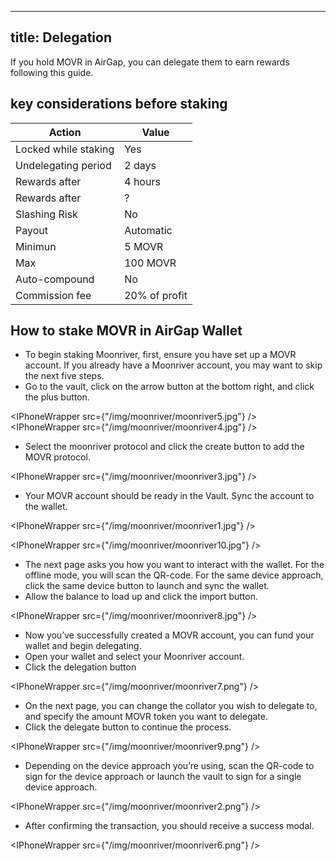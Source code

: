 
---
title: Delegation
---



If you hold MOVR in AirGap, you can delegate them to earn rewards following this guide.

## key considerations before staking

| Action               | Value         |
| -------------------- | ------------- |
| Locked while staking | Yes           |
| Undelegating period  | 2 days        |
| Rewards after        | 4 hours |
| Rewards after        | ?             |
| Slashing Risk        | No            |
| Payout               | Automatic     |
| Minimun              | 5 MOVR        |
| Max                  | 100 MOVR      |
| Auto-compound        | No            |
| Commission fee       | 20% of profit |

## How to stake MOVR in AirGap Wallet
- To begin staking Moonriver, first, ensure you have set up a MOVR account. If you already have a Moonriver account, you may want to skip the next five steps.
- Go to the vault, click on the arrow button at the bottom right, and click the plus button.

<IPhoneWrapper src={"/img/moonriver/moonriver5.jpg"} />
<IPhoneWrapper src={"/img/moonriver/moonriver4.jpg"} />

- Select the moonriver protocol and click the create button to add the MOVR protocol.

<IPhoneWrapper src={"/img/moonriver/moonriver3.jpg"} />

- Your MOVR account should be ready in the Vault. Sync the account to the wallet.

<IPhoneWrapper src={"/img/moonriver/moonriver1.jpg"} />

<IPhoneWrapper src={"/img/moonriver/moonriver10.jpg"} />

- The next page asks you how you want to interact with the wallet. For the offline mode, you will scan the QR-code. For the same device approach, click the same device button to launch and sync the wallet.
- Allow the balance to load up and click the import button.

<IPhoneWrapper src={"/img/moonriver/moonriver8.jpg"} />

- Now you’ve successfully created a MOVR account, you can fund your wallet and begin delegating. 
- Open your wallet and select your Moonriver account. 
- Click the delegation button

<IPhoneWrapper src={"/img/moonriver/moonriver7.png"} />

- On the next page, you can change the collator you wish to delegate to, and specify the amount MOVR token you want to delegate.
- Click the delegate button to continue the process.

<IPhoneWrapper src={"/img/moonriver/moonriver9.png"} />

- Depending on the device approach you’re using, scan the QR-code to sign for the device approach or launch the vault to sign for a single device approach.

<IPhoneWrapper src={"/img/moonriver/moonriver2.png"} />

- After confirming the transaction, you should receive a success modal.

<IPhoneWrapper src={"/img/moonriver/moonriver6.png"} />








